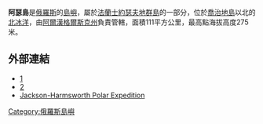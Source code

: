 '''阿瑟島'''是[[俄羅斯|俄羅斯]]的[[島嶼|島嶼]]，屬於[[法蘭士約瑟夫地群島|法蘭士約瑟夫地群島]]的一部分，位於[[喬治地島|喬治地島]]以北的[[北冰洋|北冰洋]]，由[[阿爾漢格爾斯克州|阿爾漢格爾斯克州]]負責管轄，面積111平方公里，最高點海拔高度275米。

{{coord|81|08|N|50|41|E|display=title|region:RU_type:isle_source:GNS-enwiki}}

==外部連結==
* [http://land.worldcitydb.com/arkhangel%C3%A3%C2%A2%C3%A2%E2%82%AC%C3%A2%E2%84%A2skaya_%C3%A3%C2%A2%C3%A2%E2%82%AC%C3%A2%E2%84%A2_in_russian_federation_state.html]{{dead link|date=十一月 2017 |bot=InternetArchiveBot }}
* [http://islands.unep.ch/CEO.htm] {{Wayback|url=http://islands.unep.ch/CEO.htm |date=20131125062100 }}
* [http://links.jstor.org/sici?sici=0016-7398(189512)6%3A6%3C519%3ATJNPEA%3E2.0.CO%3B2-1 Jackson-Harmsworth Polar Expedition]

[[Category:俄羅斯島嶼|Category:俄羅斯島嶼]]
{{Russia-geo-stub}}